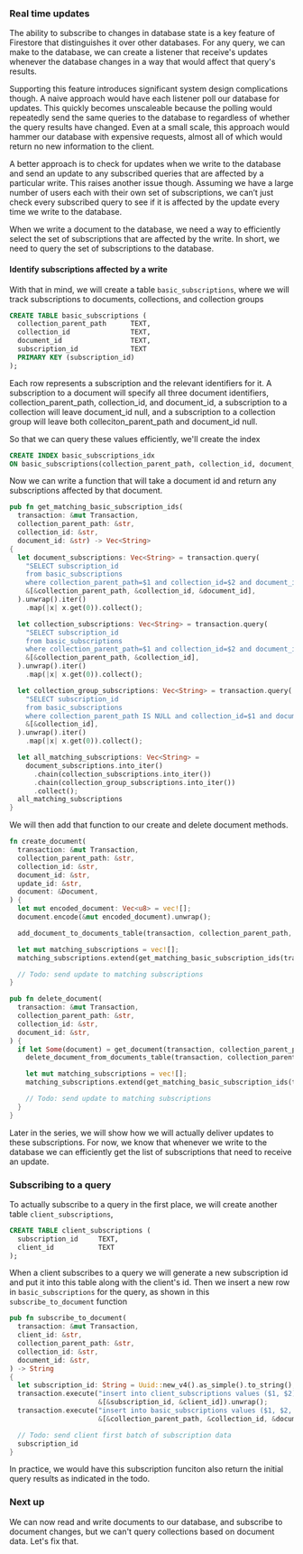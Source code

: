 ### Real time updates

The ability to subscribe to changes in database state is a key feature of
Firestore that distinguishes it over other databases. For any query, we can
make to the database, we can create a listener that receive's
updates whenever the database changes in a way that would affect that query's
results.

Supporting this feature introduces significant system design complications
though. A naive approach would have each listener poll our database for
updates. This quickly becomes unscaleable because the polling would repeatedly
send the same queries to the database to regardless of whether the query results
have changed. Even at a small scale, this approach would hammer our database
with expensive requests, almost all of which would return no new information to the
client.

A better approach is to check for updates when we write to the database and send
an update to any subscribed queries that are affected by a particular write.
This raises another issue though. Assuming we have a large number of users each
with their own set of subscriptions, we can’t just check every subscribed query
to see if it is affected by the update every time we write to the database.

When we write a document to the database, we need a way to efficiently select
the set of subscriptions that are affected by the write. In short, we need to
query the set of subscriptions to the database.

#### Identify subscriptions affected by a write

With that in mind, we will create a table `basic_subscriptions`, where we will
track subscriptions to documents, collections, and collection groups

```sql
CREATE TABLE basic_subscriptions (
  collection_parent_path      TEXT,
  collection_id               TEXT,
  document_id                 TEXT,
  subscription_id             TEXT
  PRIMARY KEY (subscription_id)
);
```

Each row represents a subscription and the relevant identifiers for it. A
subscription to a document will specify all three document identifiers,
collection_parent_path, collection_id, and document_id, a subscription to a
collection will leave document_id null, and a subscription to a collection group
will leave both colleciton_parent_path and document_id null.

So that we can query these values efficiently, we'll create the index

```sql
CREATE INDEX basic_subscriptions_idx
ON basic_subscriptions(collection_parent_path, collection_id, document_id);
```

Now we can write a function that will take a document id and return any
subscriptions affected by that document.

```rust
pub fn get_matching_basic_subscription_ids(
  transaction: &mut Transaction,
  collection_parent_path: &str,
  collection_id: &str,
  document_id: &str) -> Vec<String>
{
  let document_subscriptions: Vec<String> = transaction.query(
    "SELECT subscription_id
    from basic_subscriptions
    where collection_parent_path=$1 and collection_id=$2 and document_id=$3",
    &[&collection_parent_path, &collection_id, &document_id],
  ).unwrap().iter()
    .map(|x| x.get(0)).collect();

  let collection_subscriptions: Vec<String> = transaction.query(
    "SELECT subscription_id
    from basic_subscriptions
    where collection_parent_path=$1 and collection_id=$2 and document_id IS NULL",
    &[&collection_parent_path, &collection_id],
  ).unwrap().iter()
    .map(|x| x.get(0)).collect();

  let collection_group_subscriptions: Vec<String> = transaction.query(
    "SELECT subscription_id
    from basic_subscriptions
    where collection_parent_path IS NULL and collection_id=$1 and document_id IS NULL",
    &[&collection_id],
  ).unwrap().iter()
    .map(|x| x.get(0)).collect();

  let all_matching_subscriptions: Vec<String> =
    document_subscriptions.into_iter()
      .chain(collection_subscriptions.into_iter())
      .chain(collection_group_subscriptions.into_iter())
      .collect();
  all_matching_subscriptions
}
```

We will then add that function to our create and delete document methods.

```rust
fn create_document(
  transaction: &mut Transaction,
  collection_parent_path: &str,
  collection_id: &str,
  document_id: &str,
  update_id: &str,
  document: &Document,
) {
  let mut encoded_document: Vec<u8> = vec![];
  document.encode(&mut encoded_document).unwrap();

  add_document_to_documents_table(transaction, collection_parent_path, collection_id, document_id, update_id, &encoded_document);

  let mut matching_subscriptions = vec![];
  matching_subscriptions.extend(get_matching_basic_subscription_ids(transaction, collection_parent_path, collection_id, document_id).into_iter());

  // Todo: send update to matching subscriptions
}
```

```rust
pub fn delete_document(
  transaction: &mut Transaction,
  collection_parent_path: &str,
  collection_id: &str,
  document_id: &str,
) {
  if let Some(document) = get_document(transaction, collection_parent_path, collection_id, document_id) {
    delete_document_from_documents_table(transaction, collection_parent_path, collection_id, document_id);

    let mut matching_subscriptions = vec![];
    matching_subscriptions.extend(get_matching_basic_subscription_ids(transaction, collection_parent_path, collection_id, document_id).into_iter());

    // Todo: send update to matching subscriptions
  }
}
```

Later in the series, we will show how we will actually deliver updates to these 
subscriptions. For now, we know that whenever we write to the
database we can efficiently get the list of subscriptions that need to receive an update.

### Subscribing to a query

To actually subscribe to a query in the first place, we will create another table `client_subscriptions`,

```sql
CREATE TABLE client_subscriptions (
  subscription_id     TEXT,
  client_id           TEXT
);
```

When a client subscribes to a query we will generate a new subscription id and
put it into this table along with the client's id. Then we insert a new row in `basic_subscriptions` 
for the query, as shown in this `subscribe_to_document` function

```rust
pub fn subscribe_to_document(
  transaction: &mut Transaction,
  client_id: &str,
  collection_parent_path: &str,
  collection_id: &str,
  document_id: &str,
) -> String
{
  let subscription_id: String = Uuid::new_v4().as_simple().to_string();
  transaction.execute("insert into client_subscriptions values ($1, $2)",
                      &[&subscription_id, &client_id]).unwrap();
  transaction.execute("insert into basic_subscriptions values ($1, $2, $3, $4)",
                      &[&collection_parent_path, &collection_id, &document_id, &subscription_id]).unwrap();

  // Todo: send client first batch of subscription data
  subscription_id
}
```

In practice, we would have this subscription funciton also return the initial query results as indicated in the todo.

### Next up

We can now read and write documents to our database, and subscribe to document
changes, but we can't query collections based on document data. Let's fix that.
